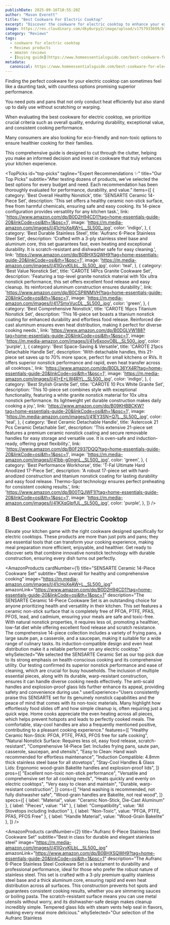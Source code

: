 ```yaml
---
publishDate: 2025-09-16T10:55:20Z
author: "Mason Everett"
title: "Best Cookware For Electric Cooktop"
excerpt: "Discover the cookware for electric cooktop to enhance your experience. Find top solutions based on thorough testing and reviews."
image: https://res.cloudinary.com/dky6urpy2/image/upload/v1757933699/blog_image_1757933699_og9oaj.webp
category: "Reviews"
tags:
  - cookware for electric cooktop
  - Reviews products
  - amazon reviews
  - [buying guide](https://www.homeessentialsguide.com/best-cookware-for-glass-cooktop)
metadata:
  canonical: https://www.homeessentialsguide.com/best-cookware-for-electric-cooktop
---
```



<p>Finding the perfect cookware for your electric cooktop can sometimes feel like a daunting task, with countless options promising superior performance.</p>
<p>You need pots and pans that not only conduct heat efficiently but also stand up to daily use without scratching or warping.</p>
<p>When evaluating the best cookware for electric cooktop, we prioritize crucial criteria such as overall quality, enduring durability, exceptional value, and consistent cooking performance.</p>
<p>Many consumers are also looking for eco-friendly and non-toxic options to ensure healthier cooking for their families.</p>
<p>This comprehensive guide is designed to cut through the clutter, helping you make an informed decision and invest in cookware that truly enhances your kitchen experience.</p>

<TopPicks
  id="top-picks"
  tagline="Expert Recommendations ✨"
  title="Our Top Picks"
  subtitle="After testing dozens of products, we've selected the best options for every budget and need. Each recommendation has been thoroughly evaluated for performance, durability, and value."
  items={[
    {
      category: 'Best Overall Healthy Nonstick',
      title: 'SENSARTE Ceramic 14-Piece Set',
      description: 'This set offers a healthy ceramic non-stick surface, free from harmful chemicals, ensuring safe and easy cooking. Its 14-piece configuration provides versatility for any kitchen task.',
      link: 'https://www.amazon.com/dp/B0D2H94CD1?tag=home-essentials-guide-20&linkCode=osi&th=1&psc=1',
      image: 'https://m.media-amazon.com/images/I/41cHoXeAW+L._SL500_.jpg',
      color: 'indigo',
    },
    {
      category: 'Best Durable Stainless Steel',
      title: 'Aufranc 6-Piece Stainless Steel Set',
      description: 'Crafted with a 3-ply stainless steel base and aluminum core, this set guarantees fast, even heating and exceptional durability. It is scratch-resistant and dishwasher safe for easy cleaning.',
      link: 'https://www.amazon.com/dp/B0BHXSQWH9?tag=home-essentials-guide-20&linkCode=osi&th=1&psc=1',
      image: 'https://m.media-amazon.com/images/I/41IGvyKlLbL._SL500_.jpg',
      color: 'teal',
    },
    {
      category: 'Best Value Nonstick Set',
      title: 'CAROTE 14Pcs Granite Cookware Set',
      description: 'Featuring a top-level granite nonstick material with 10x ultra nonstick performance, this set offers excellent food release and easy cleanup. Its reinforced aluminum construction ensures durability.',
      link: 'https://www.amazon.com/dp/B0CSP8NMVH?tag=home-essentials-guide-20&linkCode=osi&th=1&psc=1',
      image: 'https://m.media-amazon.com/images/I/417SmxVucDL._SL500_.jpg',
      color: 'green',
    },
    {
      category: 'Best Comprehensive Nonstick',
      title: 'CAROTE 16pcs Titanium Nonstick Set',
      description: 'This 16-piece set boasts a titanium nonstick coating for enhanced durability and effortless food release. Reinforced die-cast aluminum ensures even heat distribution, making it perfect for diverse cooking needs.',
      link: 'https://www.amazon.com/dp/B0DGLVW188?tag=home-essentials-guide-20&linkCode=osi&th=1&psc=1',
      image: 'https://m.media-amazon.com/images/I/41v6xooyOBL._SL500_.jpg',
      color: 'purple',
    },
    {
      category: 'Best Space-Saving & Versatile',
      title: 'CAROTE 21pcs Detachable Handle Set',
      description: 'With detachable handles, this 21-piece set saves up to 70% more space, perfect for small kitchens or RVs. It offers superior nonstick performance and rapid, even heat transfer across all cooktops.',
      link: 'https://www.amazon.com/dp/B0DL36YX4R?tag=home-essentials-guide-20&linkCode=osi&th=1&psc=1',
      image: 'https://m.media-amazon.com/images/I/41+E+LW4RYL._SL500_.jpg',
      color: 'indigo',
    },
    {
      category: 'Best Stylish Granite Set',
      title: 'CAROTE 10 Pcs White Granite Set',
      description: 'This 10-piece set combines style with exceptional functionality, featuring a white granite nonstick material for 10x ultra nonstick performance. Its lightweight yet durable construction makes daily cooking a joy.',
      link: 'https://www.amazon.com/dp/B09KHBBCKW?tag=home-essentials-guide-20&linkCode=osi&th=1&psc=1',
      image: 'https://m.media-amazon.com/images/I/41EY3SN+Q7L._SL500_.jpg',
      color: 'teal',
    },
    {
      category: 'Best Ceramic Detachable Handle',
      title: 'Astercook 21 Pcs Ceramic Detachable Set',
      description: 'This extensive 21-piece set features a premium ceramic nonstick coating and secure removable handles for easy storage and versatile use. It is oven-safe and induction-ready, offering great flexibility.',
      link: 'https://www.amazon.com/dp/B0F2937DQQ?tag=home-essentials-guide-20&linkCode=osi&th=1&psc=1',
      image: 'https://m.media-amazon.com/images/I/41bb-g0ngnL._SL500_.jpg',
      color: 'green',
    },
    {
      category: 'Best Performance Workhorse',
      title: 'T-Fal Ultimate Hard Anodized 17-Piece Set',
      description: 'A robust 17-piece set with hard-anodized construction and titanium nonstick coating for lasting durability and easy food release. Thermo-Spot technology ensures perfect preheating for consistent cooking results.',
      link: 'https://www.amazon.com/dp/B00TQJWF1I?tag=home-essentials-guide-20&linkCode=osi&th=1&psc=1',
      image: 'https://m.media-amazon.com/images/I/41KXqGlpfUL._SL500_.jpg',
      color: 'purple',
    },
  ]}
/>

## 8 Best Cookware For Electric Cooktop

Elevate your kitchen game with the right cookware designed specifically for electric cooktops. These products are more than just pots and pans; they are essential tools that can transform your cooking experience, making meal preparation more efficient, enjoyable, and healthier. Get ready to discover sets that combine innovative nonstick technology with durable construction, ensuring every dish turns out perfectly.

<AmazonProducts
  cardNumber={1}
  title="SENSARTE Ceramic 14-Piece Cookware Set"
  subtitle="Best overall for healthy and comprehensive cooking"
  image="https://m.media-amazon.com/images/I/41cHoXeAW+L._SL500_.jpg"
  amazonLink="https://www.amazon.com/dp/B0D2H94CD1?tag=home-essentials-guide-20&linkCode=osi&th=1&psc=1"
  description="The SENSARTE Ceramic 14-Piece Cookware Set is an outstanding choice for anyone prioritizing health and versatility in their kitchen. This set features a ceramic non-stick surface that is completely free of PFOA, PTFE, PFAS, PFOS, lead, and cadmium, ensuring your meals are safe and toxic-free. With natural nonstick properties, it requires less oil, promoting a healthier, low-fat diet while offering excellent food release and scratch resistance. The comprehensive 14-piece collection includes a variety of frying pans, a large saute pan, a casserole, and a saucepan, making it suitable for a wide range of culinary tasks. Its induction-compatible design and even heat distribution make it a reliable performer on any electric cooktop."
  whySelected="We selected the SENSARTE Ceramic Set as our top pick due to its strong emphasis on health-conscious cooking and its comprehensive utility. Our testing confirmed its superior nonstick performance and ease of cleaning, which are crucial for busy households. The inclusion of multiple essential pieces, along with its durable, warp-resistant construction, ensures it can handle diverse cooking needs effectively. The anti-scald handles and explosion-proof glass lids further enhance its appeal, providing safety and convenience during use."
  userExperience="Users consistently praise this SENSARTE set for its genuinely nonstick capabilities and the peace of mind that comes with its non-toxic materials. Many highlight how effortlessly food slides off and how simple cleanup is, often requiring just a quick wipe. Home cooks appreciate the even heating across all pieces, which helps prevent hotspots and leads to perfectly cooked meals. The comfortable, stay-cool handles are also a frequently mentioned positive, contributing to a pleasant cooking experience."
  features={[
    "Healthy Ceramic Non-Stick: PFOA, PTFE, PFAS, PFOS free for safe cooking",
    "Natural Nonstick Surface: Requires less oil, easy food release, scratch-resistant",
    "Comprehensive 14-Piece Set: Includes frying pans, saute pan, casserole, saucepan, and utensils",
    "Easy to Clean: Hand wash recommended for effortless maintenance",
    "Induction Compatible: 4.8mm thick stainless steel base for all stovetops",
    "Stay-Cool Handles & Glass Lids: Ergonomic wood-grain Bakelite handles and explosion-proof lids",
  ]}
  pros={[
    "Excellent non-toxic non-stick performance",
    "Versatile and comprehensive set for all cooking needs",
    "Heats quickly and evenly on electric cooktops",
    "Very easy to clean and maintain",
    "Durable, warp-resistant construction",
  ]}
  cons={[
    "Hand washing is recommended, not fully dishwasher safe",
    "Wood-grain handles are Bakelite, not real wood",
  ]}
  specs={[
    { label: "Material", value: "Ceramic Non-Stick, Die-Cast Aluminum" },
    { label: "Pieces", value: "14" },
    { label: "Compatibility", value: "All Stovetops including Induction" },
    { label: "Non-Toxic", value: "PFOA, PTFE, PFAS, PFOS Free" },
    { label: "Handle Material", value: "Wood-Grain Bakelite" },
  ]}
/>

<AmazonProducts
  cardNumber={2}
  title="Aufranc 6-Piece Stainless Steel Cookware Set"
  subtitle="Best in class for durable and elegant stainless steel"
  image="https://m.media-amazon.com/images/I/41IGvyKlLbL._SL500_.jpg"
  amazonLink="https://www.amazon.com/dp/B0BHXSQWH9?tag=home-essentials-guide-20&linkCode=osi&th=1&psc=1"
  description="The Aufranc 6-Piece Stainless Steel Cookware Set is a testament to durability and professional performance, ideal for those who prefer the robust nature of stainless steel. This set is crafted with a 3-ply premium quality stainless steel base and a thick aluminum core, ensuring rapid and even heat distribution across all surfaces. This construction prevents hot spots and guarantees consistent cooking results, whether you are simmering sauces or boiling pasta. The scratch-resistant surface means you can use metal utensils without worry, and its dishwasher-safe design makes cleanup incredibly simple. Tempered glass lids with steam vents help seal in flavors, making every meal more delicious."
  whySelected="Our selection of the Aufranc Stainless